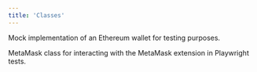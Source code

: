 ```yaml
---
title: 'Classes'
---
```


<CardGroup cols={1}>
  <Card
      title="EthereumWalletMock()"
      icon="link"
      href="./EthereumWalletMock"
    >
    Mock implementation of an Ethereum wallet for testing purposes.
  </Card>

  <Card
      title="MetaMask()"
      icon="link"
      href="./MetaMask"
    >
    MetaMask class for interacting with the MetaMask extension in Playwright tests.
  </Card>
</CardGroup>